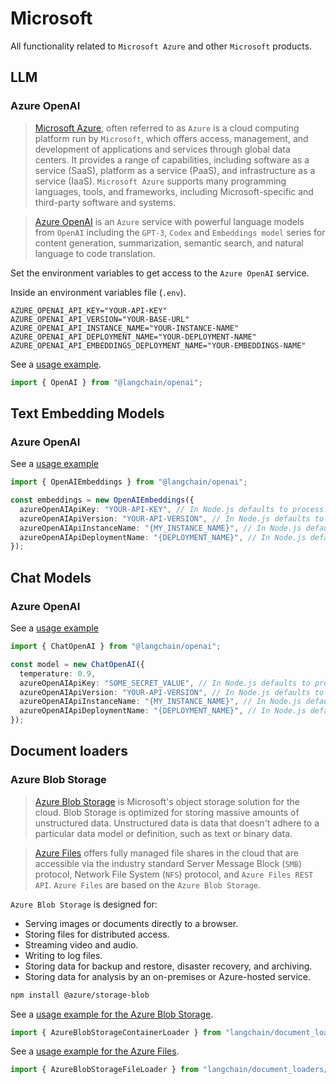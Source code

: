# Microsoft

All functionality related to `Microsoft Azure` and other `Microsoft` products.

## LLM

### Azure OpenAI

> [Microsoft Azure](https://en.wikipedia.org/wiki/Microsoft_Azure), often referred to as `Azure` is a cloud computing platform run by `Microsoft`, which offers access, management, and development of applications and services through global data centers. It provides a range of capabilities, including software as a service (SaaS), platform as a service (PaaS), and infrastructure as a service (IaaS). `Microsoft Azure` supports many programming languages, tools, and frameworks, including Microsoft-specific and third-party software and systems.

> [Azure OpenAI](https://learn.microsoft.com/en-us/azure/cognitive-services/openai/) is an `Azure` service with powerful language models from `OpenAI` including the `GPT-3`, `Codex` and `Embeddings model` series for content generation, summarization, semantic search, and natural language to code translation.

Set the environment variables to get access to the `Azure OpenAI` service.

Inside an environment variables file (`.env`).

```shell
AZURE_OPENAI_API_KEY="YOUR-API-KEY"
AZURE_OPENAI_API_VERSION="YOUR-BASE-URL"
AZURE_OPENAI_API_INSTANCE_NAME="YOUR-INSTANCE-NAME"
AZURE_OPENAI_API_DEPLOYMENT_NAME="YOUR-DEPLOYMENT-NAME"
AZURE_OPENAI_API_EMBEDDINGS_DEPLOYMENT_NAME="YOUR-EMBEDDINGS-NAME"
```

See a [usage example](/docs/integrations/llms/azure).

```typescript
import { OpenAI } from "@langchain/openai";
```

## Text Embedding Models

### Azure OpenAI

See a [usage example](/docs/integrations/text_embedding/azure_openai)

```typescript
import { OpenAIEmbeddings } from "@langchain/openai";
```

```typescript
const embeddings = new OpenAIEmbeddings({
  azureOpenAIApiKey: "YOUR-API-KEY", // In Node.js defaults to process.env.AZURE_OPENAI_API_KEY
  azureOpenAIApiVersion: "YOUR-API-VERSION", // In Node.js defaults to process.env.AZURE_OPENAI_API_VERSION
  azureOpenAIApiInstanceName: "{MY_INSTANCE_NAME}", // In Node.js defaults to process.env.AZURE_OPENAI_API_INSTANCE_NAME
  azureOpenAIApiDeploymentName: "{DEPLOYMENT_NAME}", // In Node.js defaults to process.env.AZURE_OPENAI_API_EMBEDDINGS_DEPLOYMENT_NAME
});
```

## Chat Models

### Azure OpenAI

See a [usage example](/docs/integrations/chat/azure)

```typescript
import { ChatOpenAI } from "@langchain/openai";
```

```typescript
const model = new ChatOpenAI({
  temperature: 0.9,
  azureOpenAIApiKey: "SOME_SECRET_VALUE", // In Node.js defaults to process.env.AZURE_OPENAI_API_KEY
  azureOpenAIApiVersion: "YOUR-API-VERSION", // In Node.js defaults to process.env.AZURE_OPENAI_API_VERSION
  azureOpenAIApiInstanceName: "{MY_INSTANCE_NAME}", // In Node.js defaults to process.env.AZURE_OPENAI_API_INSTANCE_NAME
  azureOpenAIApiDeploymentName: "{DEPLOYMENT_NAME}", // In Node.js defaults to process.env.AZURE_OPENAI_API_DEPLOYMENT_NAME
});
```

## Document loaders

### Azure Blob Storage

> [Azure Blob Storage](https://learn.microsoft.com/en-us/azure/storage/blobs/storage-blobs-introduction) is Microsoft's object storage solution for the cloud. Blob Storage is optimized for storing massive amounts of unstructured data. Unstructured data is data that doesn't adhere to a particular data model or definition, such as text or binary data.

> [Azure Files](https://learn.microsoft.com/en-us/azure/storage/files/storage-files-introduction) offers fully managed
> file shares in the cloud that are accessible via the industry standard Server Message Block (`SMB`) protocol,
> Network File System (`NFS`) protocol, and `Azure Files REST API`. `Azure Files` are based on the `Azure Blob Storage`.

`Azure Blob Storage` is designed for:

- Serving images or documents directly to a browser.
- Storing files for distributed access.
- Streaming video and audio.
- Writing to log files.
- Storing data for backup and restore, disaster recovery, and archiving.
- Storing data for analysis by an on-premises or Azure-hosted service.

```bash npm2yarn
npm install @azure/storage-blob
```

See a [usage example for the Azure Blob Storage](/docs/integrations/document_loaders/web_loaders/azure_blob_storage_container).

```typescript
import { AzureBlobStorageContainerLoader } from "langchain/document_loaders/web/azure_blob_storage_container";
```

See a [usage example for the Azure Files](/docs/integrations/document_loaders/web_loaders/azure_blob_storage_file).

```typescript
import { AzureBlobStorageFileLoader } from "langchain/document_loaders/web/azure_blob_storage_file";
```
